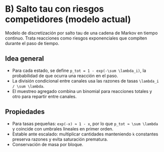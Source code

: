 # B) Salto tau con riesgos competidores (modelo actual)

Modelo de discretización por salto tau de una cadena de Markov en tiempo continuo. Trata reacciones como riesgos exponenciales que compiten durante el paso de tiempo.

## Idea general
- Para cada estado, se define `p_tot = 1 - exp(-\sum \lambda_i)`, la probabilidad de que ocurra una reacción en el paso.
- La división condicional entre canales usa las razones de tasas `\lambda_i / \sum \lambda`.
- El muestreo agregado combina un binomial para reacciones totales y otro para repartir entre canales.

## Propiedades
- Para tasas pequeñas: `exp(-x) ≈ 1 - x`, por lo que `p_tot ≈ \sum \lambda` y coincide con umbrales lineales en primer orden.
- Estable ante escalado: multiplicar cantidades manteniendo `k` constantes preserva razones y evita saturación prematura.
- Conservación de masa por bloque.

